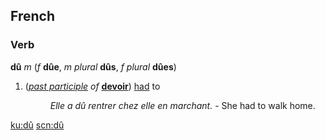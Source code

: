 ==French==
===Verb===
'''dû''' ''m'' (''f'' '''dûe''', ''m plural'' '''dûs''', ''f plural'' '''dûes''')

#(''[[past participle]] of'' '''[[devoir]]''') [[had]] to
#:''Elle a dû rentrer chez elle en marchant.'' - She had to walk home.

[[ku:dû]]
[[scn:dû]]